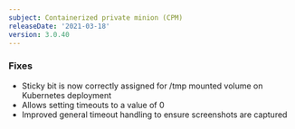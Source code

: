 ```yaml
---
subject: Containerized private minion (CPM)
releaseDate: '2021-03-18'
version: 3.0.40
---
```


### Fixes

* Sticky bit is now correctly assigned for /tmp mounted volume on Kubernetes deployment
* Allows setting timeouts to a value of 0
* Improved general timeout handling to ensure screenshots are captured
